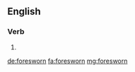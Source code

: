 ==English==

===Verb===
{{head|en|verb form}}

# {{past participle of|foreswear|lang=en}}

[[de:foresworn]]
[[fa:foresworn]]
[[mg:foresworn]]